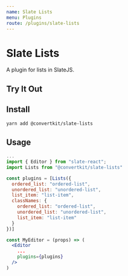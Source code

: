 ```yaml
---
name: Slate Lists
menu: Plugins
route: /plugins/slate-lists
---
```



# Slate Lists

A plugin for lists in SlateJS.

## Try It Out

<Editor />

## Install

```bash
yarn add @convertkit/slate-lists
```

## Usage

```jsx
...
import { Editor } from "slate-react";
import Lists from "@convertkit/slate-lists"

const plugins = [Lists({
  ordered_list: "ordered-list",
  unordered_list: "unordered-list",
  list_item: "list-item",
  classNames: {
    ordered_list: "ordered-list",
    unordered_list: "unordered-list",
    list_item: "list-item"
  }
})]

const MyEditor = (props) => (
  <Editor
    ...
    plugins={plugins}
  />
)
```
